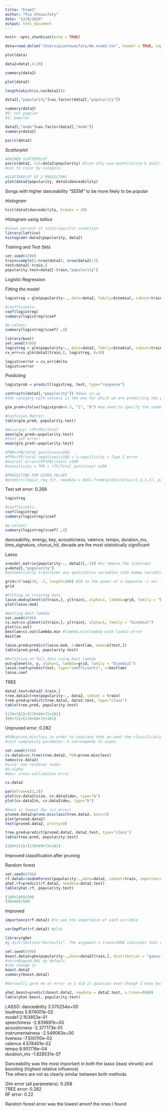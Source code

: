 ```yaml
---
title: "Exam2"
author: "Pia Chouaifaty"
date: "12/8/2020"
output: html_document
---
```


```r
knitr::opts_chunk$set(echo = TRUE)
```

```r
data=read.delim("/Users/piachouaifaty/dm_exam2.txt", header = TRUE, sep = "\t")
```

```r
plot(data)
```

```r
data2=data[,4:20]
```

```r
summary(data2)
```

```r
plot(data2)
```

```r
length(which(is.na(data2)))
```

```r
data2[,"popularity"]=as.factor(data2[,"popularity"])
```

```r
summary(data2)
#0: not popular
#1: popular
```

```r
data2[,"mode"]=as.factor(data2[,"mode"])
summary(data2)
```


```r
pairs(data2)
```


*Scatterplot*
```r
#PAIRED SCATTERPLOT
pairs(data2, col=data2$popularity) #[can only use quantitative & qualitative AFTER transforming to factor]
#col to color by category
```

```r
#SCATTERPLOT OF 2 PREDICTORS
plot(data2$popularity, data2$danceability) 
```
Songs with higher danceability "SEEM" to be more likely to be popular

*Histogram*
```r
hist(data2$danceability, breaks = 10)
```


*Histogram using lattice*
```r
#shows percent of total/specific condition
library(lattice)
histogram(~data2$popularity, data2)
```


Training and Test Sets
```r
set.seed(4706)
train=sample(1:nrow(data2), nrow(data2)/2)
test=data2[-train,]
popularity.test=data2[-train,"popularity"]
```


Logistic Regression

*Fitting the model*
```r
logistreg = glm(popularity~., data=data2, family=binomial, subset=train)

#coefficients:
coef(logistreg)
summary(logistreg)$coef

#p-values:
summary(logistreg)$coef[ ,4]
```



```r
library(boot)
set.seed(4706)
logistreg = glm(popularity~., data=data2, family=binomial, subset=train)
cv_err=cv.glm(data2[train,], logistreg, K=10)
```

```r
logistcverror = cv_err$delta
logistcverror 
```

*Predicting*
```r
logistprob = predict(logistreg, test, type="response") 

contrasts(data2[,"popularity"]) #down vs up
#the category with value=1 is the one for which we are predicting the probability (alphabetical by default)
```

```r
glm_pred=ifelse(logistprob>0.5, "1", "0") #no need to specify the number of observations

#Confusion Matrix:
table(glm_pred, popularity.test)

#Accuracy: (TP+TN)/Total
mean(glm_pred==popularity.test)
#Test set error: 
mean(glm_pred!=popularity.test)

#FNR=(FN/total positives)x100
#FPR=(FP/total negatives)x100 = 1-specificity = Type I error
#overall error=(FP+FN)/total x100
#sensitivity = TPR = (TP/Total positives) x100

#PREDICTING FOR GIVEN VALUES
#predict(logist_reg_fit, newdata = data.frame(predictor1=c(1.2,1.5), predictor2=c(1.1,-0.8)), type="response")
```

Test set error: 0.268

```r
logistreg
```

```r
#coefficients:
coef(logistreg)
summary(logistreg)$coef

#p-values:
summary(logistreg)$coef[ ,4]
```

danceability, energy, key, acousticness, valence, tempo, duration_ms, time_signature, chorus_hit, decade are the most statistically significant  

Lasso  

```r
x=model.matrix(popularity~., data2)[,-16] #to remove the intercept
y=data2[,"popularity"]
#automatically transforms any qualitative variables into dummy variables

grid=10^seq(10, -2, length=100) #10 to the power of a sequence -> our lambda values
grid

#Fitting on training data
lasso.mod=glmnet(x[train,], y[train], alpha=1, lambda=grid, family = "binomial")
plot(lasso.mod)
```

```r
#Getting best lambda
set.seed(4706)
cv.out=cv.glmnet(x[train,], y[train], alpha=1, family = "binomial")
plot(cv.out)
bestlam=cv.out$lambda.min #lambda.min=lambda with lowest error
bestlam
```

```r
lasso.pred=predict(lasso.mod, s=bestlam, newx=x[test,])
table(pred.pred, popularity.test)
```

```r
#Refitting on full data using best lambda
out=glmnet(x, y, alpha=1, lambda=grid, family = "binomial")
lasso.coef=predict(out, type="coefficients", s=bestlam)
lasso.coef
```

TREE

```r
data2.test=data2[-train,]
tree.data2=tree(popularity~., data2, subset = train)
tree.pred=predict(tree.data2, data2.test, type="class")
table(tree.pred, popularity.test)
```

```r
(178+181)/(178+69+72+181)
(69+72)/(178+69+72+181)
```

Unpruned error: 0.282

```r
#FUN=prune.misclass in order to indicate that we want the classification error rate to guide the cross-validation and pruning process, rather than the default for the cv.tree() function, which is deviance
#cost complexity parameter: k corresponds to alpha

set.seed(4706)
cv.data2=cv.tree(tree.data2, FUN=prune.misclass)
names(cv.data2)
#size: num terminal nodes
#k:alpha
#dev: cross-vallidation error

cv.data2
```

```r
par(mfrow=c(1,2))
plot(cv.data2$size, cv.data2$dev, type="b")
plot(cv.data2$k, cv.data2$dev, type="b")
```

```r
#best is lowest dev (cv error)
pruned.data2=prune.misclass(tree.data2, best=5)
plot(pruned.data2)
text(pruned.data2, pretty=0)
```

```r
tree.pred=predict(pruned.data2, data2.test, type="class")
table(tree.pred, popularity.test)
```

```r
(160+211)/(178+69+72+181)
```
 
Improved classification after pruning

Random forest
```r
set.seed(4706)
rf.data2=randomForest(popularity~.,data=data2, subset=train, importance=TRUE)
yhat.rf=predict(rf.data2, newdata=data2.test)
table(yhat.rf, popularity.test)
```

```r
(190+200)/500
(50+60)/500
```
Improved

```r
importance(rf.data2) #to see the importance of each variable

varImpPlot(rf.data2) #plot
```


```r
library(gbm)
#g distribution="bernoulli". The argument n.trees=5000 indicates that we want 5000 trees, and the option interaction.depth=3 limits the depth of each tree

set.seed(4706)
boost.data2=gbm(popularity~.,data=data2[train,], distribution = "gaussian", n.trees=5000, interaction.depth=3)
#shrinkage=0.001 by default
#can change it
boost.data2
summary(boost.data2)

#bernoulli gave me an error so I did it gaussian even though I know bernoulli is what I should use for binary classification
```

```r
yhat.boost=predict(boost.data2, newdata = data2.test, n.trees=5000)
table(yhat.boost, popularity.test)
```

LASSO:
danceability      3.570254e+00  
loudness          5.874001e-02  
mode1             2.103853e-01  
speechiness      -2.839697e+00  
acousticness     -2.377173e-01  
instrumentalness -2.549063e+00  
liveness         -7.500110e-02  
valence           4.578401e-02  
tempo             8.951716e-04  
duration_ms      -1.828531e-07  


Danceability was the most important in both the lasso (least shrunk) and boosting (highest relative influence)  
The others are not as clearly similar between both methods  

Glm error (all parameters): 0.268  
TREE error: 0.282  
RF error: 0.22  

Random forest error was the lowest amonf the ones I found


